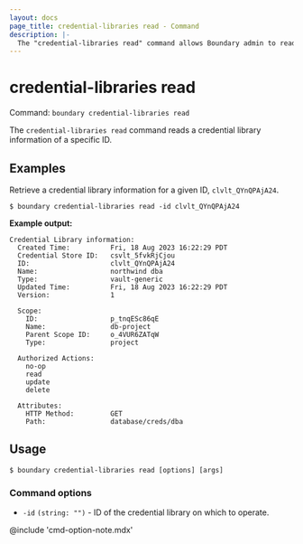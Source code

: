 ```yaml
---
layout: docs
page_title: credential-libraries read - Command
description: |-
  The "credential-libraries read" command allows Boundary admin to read a credential library information.
---
```


# credential-libraries read

Command: `boundary credential-libraries read`

The `credential-libraries read` command reads a credential library information
of a specific ID.


## Examples

Retrieve a credential library information for a given ID, `clvlt_QYnQPAjA24`.

```shell-session
$ boundary credential-libraries read -id clvlt_QYnQPAjA24
```

**Example output:**

<CodeBlockConfig hideClipboard>

```plaintext
Credential Library information:
  Created Time:          Fri, 18 Aug 2023 16:22:29 PDT
  Credential Store ID:   csvlt_5fvkRjCjou
  ID:                    clvlt_QYnQPAjA24
  Name:                  northwind dba
  Type:                  vault-generic
  Updated Time:          Fri, 18 Aug 2023 16:22:29 PDT
  Version:               1

  Scope:
    ID:                  p_tnqESc86qE
    Name:                db-project
    Parent Scope ID:     o_4VUR6ZATqW
    Type:                project

  Authorized Actions:
    no-op
    read
    update
    delete

  Attributes:
    HTTP Method:         GET
    Path:                database/creds/dba
```

</CodeBlockConfig>

## Usage

<CodeBlockConfig hideClipboard>

```shell-session
$ boundary credential-libraries read [options] [args]
```

</CodeBlockConfig>


### Command options

- `-id` `(string: "")` - ID of the credential library on which to operate.

@include 'cmd-option-note.mdx'
